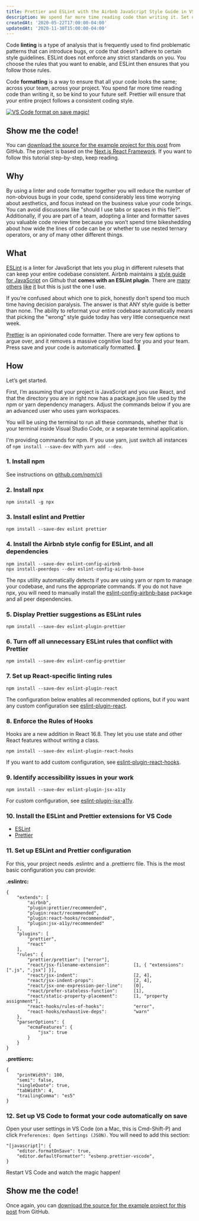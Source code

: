 ```yaml
---
title: Prettier and ESLint with the Airbnb JavaScript Style Guide in VS Code
description: We spend far more time reading code than writing it. Set up a linter and code formatter so you don't spend time worrying about how your code should look, and automatically fix a lot of common errors.
createdAt: '2020-05-22T17:00:00-04:00'
updatedAt: '2020-11-30T15:00:00-04:00'
---
```


Code **linting** is a type of analysis that is frequently used to find problematic patterns that can introduce bugs, or code that doesn’t adhere to certain style guidelines. ESLint does not enforce any strict standards on you. You choose the rules that you want to enable, and ESLint then ensures that you follow those rules.

Code **formatting** is a way to ensure that all your code looks the same; across your team, across your project. You spend far more time reading code than writing it, so be kind to your future self. Prettier will ensure that your entire project follows a consistent coding style.

[![VS Code format on save magic!](/static/img/blog/eslint-airbnb-style-guide-prettier/format-on-save.gif)](/static/img/blog/eslint-airbnb-style-guide-prettier/format-on-save.gif)

## Show me the code!

You can [download the source for the example project for this post](https://github.com/needcaffeine/eslint-prettier-react-example) from GitHub. The project is based on the [Next.js React Framework](https://nextjs.org/). If you want to follow this tutorial step-by-step, keep reading.

## Why

By using a linter and code formatter together you will reduce the number of non-obvious bugs in your code, spend considerably less time worrying about aesthetics, and focus instead on the business value your code brings. You can avoid discussons like "should I use tabs or spaces in this file?". Additionally, if you are part of a team, adopting a linter and formatter saves you valuable code review time because you won’t spend time bikeshedding about how wide the lines of code can be or whether to use nested ternary operators, or any of many other different things.

## What

[ESLint](https://eslint.org/) is a linter for JavaScript that lets you plug in different rulesets that can keep your entire codebase consistent. Airbnb maintains a [style guide for JavaScript](https://github.com/airbnb/javascript) on Github that **comes with an ESLint plugin**. There are [many](https://google.github.io/styleguide/jsguide.html) [others](https://github.com/rwaldron/idiomatic.js/) [like](https://contribute.jquery.org/style-guide/js/) [it](https://github.com/standard/standard) but this is just the one I use.

If you’re confused about which one to pick, honestly don’t spend too much time having decision paralysis. The answer is that ANY style guide is better than none. The ability to reformat your entire codebase automatically means that picking the "wrong" style guide today has very little consequence next week.

[Prettier](https://prettier.io/) is an opinionated code formatter. There are very few options to argue over, and it removes a massive cognitive load for you and your team. Press save and your code is automatically formatted. <span role="img" aria-label="mind blown">🤯</span>

## How

Let’s get started.

First, I’m assuming that your project is JavaScript and you use React, and that the directory you are in right now has a package.json file used by the npm or yarn dependency managers. Adjust the commands below if you are an advanced user who uses yarn workspaces.

You will be using the terminal to run all these commands, whether that is your terminal inside Visual Studio Code, or a separate terminal application.

I'm providing commands for npm. If you use yarn, just switch all instances of `npm install --save-dev` with `yarn add --dev`.

### 1. Install npm

See instructions on [github.com/npm/cli](https://github.com/npm/cli)

### 2. Install npx

    npm install -g npx

### 3. Install eslint and Prettier

    npm install --save-dev eslint prettier

### 4. Install the Airbnb style config for ESLint, and all dependencies

    npm install --save-dev eslint-config-airbnb
    npx install-peerdeps --dev eslint-config-airbnb-base

The npx utility automatically detects if you are using yarn or npm to manage your codebase, and runs the appropriate commands. If you do not have npx, you will need to manually install the [eslint-config-airbnb-base](https://www.npmjs.com/package/eslint-config-airbnb-base) package and all peer dependencies.

### 5. Display Prettier suggestions as ESLint rules

    npm install --save-dev eslint-plugin-prettier

### 6. Turn off all unnecessary ESLint rules that conflict with Prettier

    npm install --save-dev eslint-config-prettier

### 7. Set up React-specific linting rules

    npm install --save-dev eslint-plugin-react

The configuration below enables all recommended options, but if you want any custom configuration see [eslint-plugin-react](https://www.npmjs.com/package/eslint-plugin-react).

### 8. Enforce the Rules of Hooks

Hooks are a new addition in React 16.8. They let you use state and other React features without writing a class.

    npm install --save-dev eslint-plugin-react-hooks

If you want to add custom configuration, see [eslint-plugin-react-hooks](https://www.npmjs.com/package/eslint-plugin-react-hooks).

### 9. Identify accessibility issues in your work

    npm install --save-dev eslint-plugin-jsx-a11y

For custom configuration, see [eslint-plugin-jsx-a11y](https://github.com/jsx-eslint/eslint-plugin-jsx-a11y).

### 10. Install the ESLint and Prettier extensions for VS Code

* [ESLint](https://marketplace.visualstudio.com/items?itemName=dbaeumer.vscode-eslint)
* [Prettier](https://marketplace.visualstudio.com/items?itemName=esbenp.prettier-vscode)

### 11. Set up ESLint and Prettier configuration

For this, your project needs .eslintrc and a .prettierrc file. This is the most basic configuration you can provide:

**.eslintrc:**

    {
        "extends": [
            "airbnb",
            "plugin:prettier/recommended",
            "plugin:react/recommended",
            "plugin:react-hooks/recommended",
            "plugin:jsx-a11y/recommended"
        ],
        "plugins": [
            "prettier",
            "react"
        ],
        "rules": {
            "prettier/prettier": ["error"],
            "react/jsx-filename-extension":         [1, { "extensions": [".js", ".jsx"] }],
            "react/jsx-indent":                     [2, 4],
            "react/jsx-indent-props":               [2, 4],
            "react/jsx-one-expression-per-line":    [0],
            "react/prefer-stateless-function":      [1],
            "react/static-property-placement":      [1, "property assignment"],
            "react-hooks/rules-of-hooks":           "error",
            "react-hooks/exhaustive-deps":          "warn"
        },
        "parserOptions": {
            "ecmaFeatures": {
                "jsx": true
            }
        }
    }

**.prettierrc:**

    {
        "printWidth": 100,
        "semi": false,
        "singleQuote": true,
        "tabWidth": 4,
        "trailingComma": "es5"
    }

### 12. Set up VS Code to format your code automatically on save

Open your user settings in VS Code (on a Mac, this is Cmd-Shift-P) and click `Preferences: Open Settings (JSON)`. You will need to add this section:

    "[javascript]": {
        "editor.formatOnSave": true,
        "editor.defaultFormatter": "esbenp.prettier-vscode",
    }

Restart VS Code and watch the magic happen!

## Show me the code!

Once again, you can [download the source for the example project for this post](https://github.com/needcaffeine/eslint-prettier-react-example) from GitHub.
